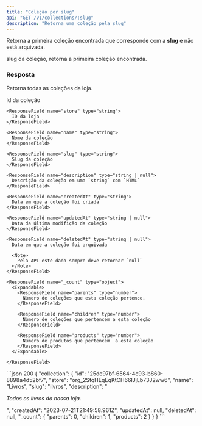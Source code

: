 ```yaml
---
title: "Coleção por slug"
api: "GET /v1/collections/:slug"
description: "Retorna uma coleção pela slug"
---
```


Retorna a primeira coleção encontrada que corresponde com a **slug** e não está arquivada.

<ParamField path="slug" type="string">
  slug da coleção, retorna a primeira coleção encontrada.
</ParamField>

### Resposta

Retorna todas as coleções da loja.

<ResponseField name="collection" type="object">
  <Expandable name="collection">
    <ResponseField name="id" type="uuid">
      Id da coleção
    </ResponseField>

    <ResponseField name="store" type="string">
      ID da loja
    </ResponseField>

    <ResponseField name="name" type="string">
      Nome da coleção
    </ResponseField>

    <ResponseField name="slug" type="string">
      Slug da coleção
    </ResponseField>

    <ResponseField name="description" type="string | null">
      Descrição da coleção em uma `string` com `HTML`
    </ResponseField>

    <ResponseField name="createdAt" type="string">
      Data em que a coleção foi criada
    </ResponseField>

    <ResponseField name="updatedAt" type="string | null">
      Data da última modifição da coleção
    </ResponseField>

    <ResponseField name="deletedAt" type="string | null">
      Data em que a coleção foi arquivada

      <Note>
        Pela API este dado sempre deve retornar `null`
      </Note>
    </ResponseField>

    <ResponseField name="_count" type="object">
      <Expandable>
        <ResponseField name="parents" type="number">
          Número de coleções que esta coleção pertence.
        </ResponseField>

        <ResponseField name="children" type="number">
          Número de coleções que pertencem a esta coleção
        </ResponseField>

        <ResponseField name="products" type="number">
          Número de produtos que pertencem  a esta coleção
        </ResponseField>
      </Expandable>

    </ResponseField>

  </Expandable>
</ResponseField>

<ResponseExample>
```json 200
{
  "collection": {
    "id": "25de97bf-6564-4c93-b860-8898a4d52bf7",
    "store": "org_2StqHEqEqKtCH66IJjLb73J2ww6",
    "name": "Livros",
    "slug": "livros",
    "description": "<p><em>Todos os livros da nossa loja.</em></p>",
    "createdAt": "2023-07-21T21:49:58.961Z",
    "updatedAt": null,
    "deletedAt": null,
    "_count": {
      "parents": 0,
      "children": 1,
      "products": 2
    }
  }
}
```
</ResponseExample>

